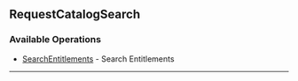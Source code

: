 
## RequestCatalogSearch

### Available Operations

* [SearchEntitlements](/resources/request_catalog_search/search_entitlements) - Search Entitlements

---
<SearchEntitlements />
